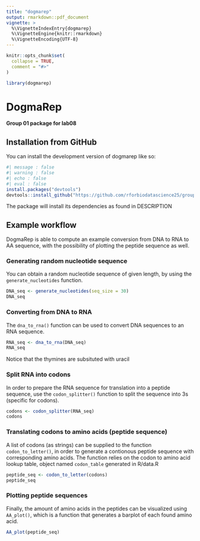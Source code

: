 ```yaml
---
title: "dogmarep"
output: rmarkdown::pdf_document
vignette: >
  %\VignetteIndexEntry{dogmarep}
  %\VignetteEngine{knitr::rmarkdown}
  %\VignetteEncoding{UTF-8}
---
```


```r
knitr::opts_chunk$set(
  collapse = TRUE,
  comment = "#>"
)
```

```r
library(dogmarep)
```

# DogmaRep

**Group 01 package for lab08**

## Installation from GitHub

You can install the development version of dogmarep like so:

```r
#| message : false
#| warning : false
#| echo : false
#| eval : false
install.packages("devtools") 
devtools::install_github("https://github.com/rforbiodatascience25/group_01_package")
```

The package will install its dependencies as found in DESCRIPTION

## Example workflow

DogmaRep is able to compute an example conversion from DNA to RNA to AA sequence, with the possibility of plotting the peptide sequence as well.

### Generating random nucleotide sequence

You can obtain a random nucleotide sequence of given length, by using the `generate_nucleotides` function.

```r
DNA_seq <- generate_nucleotides(seq_size = 30)
DNA_seq
```

### Converting from DNA to RNA

The `dna_to_rna()` function can be used to convert DNA sequences to an RNA sequence.

```r
RNA_seq <- dna_to_rna(DNA_seq)
RNA_seq
```

Notice that the thymines are subsituted with uracil

### Split RNA into codons

In order to prepare the RNA sequence for translation into a peptide sequence, use the `codon_splitter()` function to split the sequence into 3s (specific for codons).

```r
codons <- codon_splitter(RNA_seq)
codons
```

### Translating codons to amino acids (peptide sequence)

A list of codons (as strings) can be supplied to the function `codon_to_letter()`, in order to generate a contionous peptide sequence with corresponding amino acids. The function relies on the codon to amino acid lookup table, object named `codon_table` generated in R/data.R

```r
peptide_seq <- codon_to_letter(codons)
peptide_seq
```

### Plotting peptide sequences

Finally, the amount of amino acids in the peptides can be visualized using `AA_plot()`, which is a function that generates a barplot of each found amino acid.

```r
AA_plot(peptide_seq)
```

